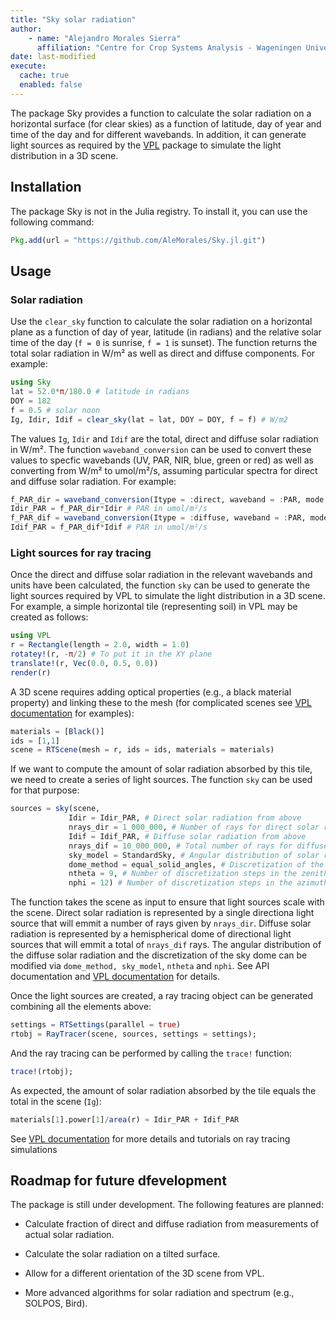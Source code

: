 ```yaml
---
title: "Sky solar radiation"
author: 
    - name: "Alejandro Morales Sierra"
      affiliation: "Centre for Crop Systems Analysis - Wageningen University"
date: last-modified
execute: 
  cache: true
  enabled: false
---
```



The package Sky provides a function to calculate the solar radiation on a 
horizontal surface (for clear skies) as a function of latitude, day of year and 
time of the day and for different wavebands. In addition, it can generate light 
sources as required by the [VPL](https://github.com/AleMorales/VPL) package to 
simulate the light distribution in a 3D scene.

## Installation

The package Sky is not in the Julia registry. To install it, you can use the 
following command:

```julia
Pkg.add(url = "https://github.com/AleMorales/Sky.jl.git")
```

## Usage


### Solar radiation

Use the `clear_sky` function to calculate the solar radiation on a horizontal
plane as a function of day of year, latitude (in radians) and the relative solar 
time of the day (`f = 0` is sunrise, `f = 1` is sunset). The function returns 
the total solar radiation in W/m² as well as direct and diffuse components. For 
example:

```julia
using Sky
lat = 52.0*π/180.0 # latitude in radians
DOY = 182
f = 0.5 # solar noon
Ig, Idir, Idif = clear_sky(lat = lat, DOY = DOY, f = f) # W/m2
```

The values `Ig`, `Idir` and `Idif` are the total, direct and diffuse solar 
radiation in W/m². The function `waveband_conversion` can be used to convert
these values to specfic wavebands (UV, PAR, NIR, blue, green or red) as well
as converting from W/m² to umol/m²/s, assuming particular spectra for
direct and diffuse solar radiation. For example:

```julia
f_PAR_dir = waveband_conversion(Itype = :direct, waveband = :PAR, mode = :flux)
Idir_PAR = f_PAR_dir*Idir # PAR in umol/m²/s
f_PAR_dif = waveband_conversion(Itype = :diffuse, waveband = :PAR, mode = :flux)
Idif_PAR = f_PAR_dif*Idif # PAR in umol/m²/s
```

### Light sources for ray tracing

Once the direct and diffuse solar radiation in the relevant wavebands and units
have been calculated, the function `sky` can be used to generate the light 
sources required by VPL to simulate the light distribution in a 3D scene. For
example, a simple horizontal tile (representing soil) in VPL may be created as 
follows:

```julia
using VPL
r = Rectangle(length = 2.0, width = 1.0) 
rotatey!(r, -π/2) # To put it in the XY plane
translate!(r, Vec(0.0, 0.5, 0.0))
render(r)
```

A 3D scene requires adding optical properties (e.g., a black material property)
and linking these to the mesh (for complicated scenes see [VPL documentation](http://virtualplantlab.com/) 
for examples):

```julia
materials = [Black()]
ids = [1,1]
scene = RTScene(mesh = r, ids = ids, materials = materials)
```

If we want to compute the amount of solar radiation absorbed by this tile, we
need to create a series of light sources. The function `sky` can be used for
that purpose:

```julia
sources = sky(scene, 
             Idir = Idir_PAR, # Direct solar radiation from above
             nrays_dir = 1_000_000, # Number of rays for direct solar radiation
             Idif = Idif_PAR, # Diffuse solar radiation from above
             nrays_dif = 10_000_000, # Total number of rays for diffuse solar radiation
             sky_model = StandardSky, # Angular distribution of solar radiation
             dome_method = equal_solid_angles, # Discretization of the sky dome
             ntheta = 9, # Number of discretization steps in the zenith angle 
             nphi = 12) # Number of discretization steps in the azimuth angle
```

The function takes the scene as input to ensure that light sources scale with
the scene. Direct solar radiation is represented by a single directiona light
source that will emmit a number of rays given by `nrays_dir`. Diffuse solar
radiation is represented by a hemispherical dome of directional light sources 
that will emmit a total of `nrays_dif` rays. The angular distribution of the
diffuse solar radiation and the discretization of the sky dome can be modified
via `dome_method, sky_model`, `ntheta` and `nphi`. See API documentation and
[VPL documentation](http://virtualplantlab.com/) for details.

Once the light sources are created, a ray tracing object can be generated
combining all the elements above:

```julia
settings = RTSettings(parallel = true)
rtobj = RayTracer(scene, sources, settings = settings);
```

And the ray tracing can be performed by calling the `trace!` function:

```julia
trace!(rtobj);
```

As expected, the amount of solar radiation absorbed by the tile equals the 
total in the scene (`Ig`):

```julia
materials[1].power[1]/area(r) ≈ Idir_PAR + Idif_PAR
```

See [VPL documentation](http://virtualplantlab.com/) for more details and
tutorials on ray tracing simulations

## Roadmap for future dfevelopment

The package is still under development. The following features are planned:

- Calculate fraction of direct and diffuse radiation from measurements of actual
solar radiation.

- Calculate the solar radiation on a tilted surface.

- Allow for a different orientation of the 3D scene from VPL.

- More advanced algorithms for solar radiation and spectrum (e.g., SOLPOS, Bird).

